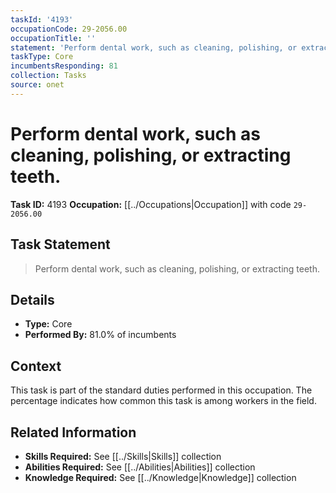 ```yaml
---
taskId: '4193'
occupationCode: 29-2056.00
occupationTitle: ''
statement: 'Perform dental work, such as cleaning, polishing, or extracting teeth.'
taskType: Core
incumbentsResponding: 81
collection: Tasks
source: onet
---
```

# Perform dental work, such as cleaning, polishing, or extracting teeth.

**Task ID:** 4193
**Occupation:** [[../Occupations|Occupation]] with code `29-2056.00`

## Task Statement

> Perform dental work, such as cleaning, polishing, or extracting teeth.

## Details

- **Type:** Core
- **Performed By:** 81.0% of incumbents

## Context

This task is part of the standard duties performed in this occupation. The percentage indicates how common this task is among workers in the field.

## Related Information

- **Skills Required:** See [[../Skills|Skills]] collection
- **Abilities Required:** See [[../Abilities|Abilities]] collection
- **Knowledge Required:** See [[../Knowledge|Knowledge]] collection

